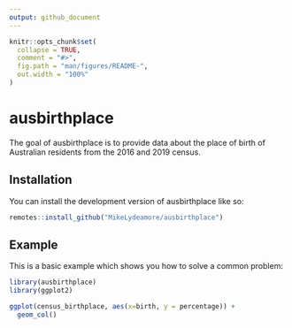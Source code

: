 ```yaml
---
output: github_document
---
```


<!-- README.md is generated from README.Rmd. Please edit that file -->

```r
knitr::opts_chunk$set(
  collapse = TRUE,
  comment = "#>",
  fig.path = "man/figures/README-",
  out.width = "100%"
)
```

# ausbirthplace

<!-- badges: start -->
<!-- badges: end -->

The goal of ausbirthplace is to provide data about the place of birth of Australian residents from the 2016 and 2019 census.

## Installation

You can install the development version of ausbirthplace like so:

``` r
remotes::install_github("MikeLydeamore/ausbirthplace")
```

## Example

This is a basic example which shows you how to solve a common problem:

```r
library(ausbirthplace)
library(ggplot2)

ggplot(census_birthplace, aes(x=birth, y = percentage)) +
  geom_col()
```
